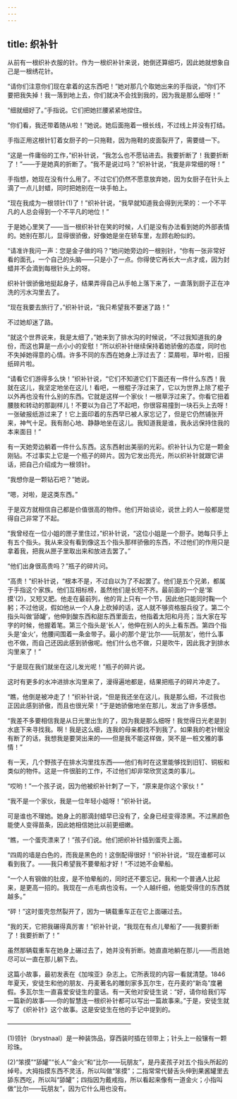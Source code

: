 ```yaml
---
---
---
```

title: 织补针
---






从前有一根织补衣服的针。作为一根织补针来说，她倒还算细巧，因此她就想象自己是一根绣花针。

“请你们注意你们现在拿着的这东西吧！”她对那几个取她出来的手指说，“你们不要把我失掉！我一落到地上去，你们就决不会找到我的，因为我是那么细呀！”

“细就细好了。”手指说。它们把她拦腰紧紧地捏住。

“你们看，我还带着随从啦！”她说。她后面拖着一根长线，不过线上并没有打结。

手指正用这根针钉着女厨子的一只拖鞋，因为拖鞋的皮面裂开了，需要缝一下。

“这是一件庸俗的工作，”织补针说，“我怎么也不愿钻进去。我要折断了！我要折断了！”——于是她真的折断了。“我不是说过吗？”织补针说，“我是非常细的呀！”

手指想，她现在没有什么用了。不过它们仍然不愿意放弃她，因为女厨子在针头上滴了一点儿封蜡，同时把她别在一块手帕上。

“现在我成为一根领针(1)了！”织补针说，“我早就知道我会得到光荣的：一个不平凡的人总会得到一个不平凡的地位！”

于是她心里笑了——当一根织补针在笑的时候，人们是没有办法看到她的外部表情的。她别在那儿，显得很骄傲，好像她是坐在轿车里，左顾右盼似的。

“请准许我问一声：您是金子做的吗？”她问她旁边的一根别针，“你有一张非常好看的面孔，一个自己的头脑——只是小了一点。你得使它再长大一点才成，因为封蜡并不会滴到每根针头上的呀。

织补针很骄傲地挺起身子，结果弄得自己从手帕上落下来了，一直落到厨子正在冲洗的污水沟里去了。

“现在我要去旅行了，”织补针说，“我只希望我不要迷了路！”

不过她却迷了路。

“就这个世界说来，我是太细了，”她来到了排水沟的时候说，“不过我知道我的身份，而这也算是一点小小的安慰！”所以织补针继续保持着她骄傲的态度，同时也不失掉她得意的心情。许多不同的东西在她身上浮过去了：菜屑啦，草叶啦，旧报纸碎片啦。

“请看它们游得多么快！”织补针说，“它们不知道它们下面还有一件什么东西！我就在这儿，我坚定地坐在这儿！看吧，一根棍子浮过来了，它以为世界上除了棍子以外再也没有什么别的东西。它就是这样一个家伙！一根草浮过来了。你看它扭着腰肢和转动的那副样儿！不要以为自己了不起吧，你很容易撞到一块石头上去呀！一张破报纸游过来了！它上面印着的东西早已被人家忘记了，但是它仍然铺张开来，神气十足。我有耐心地、静静地坐在这儿。我知道我是谁，我永远保持住我的本来面目！”

有一天她旁边躺着一件什么东西。这东西射出美丽的光彩。织补针认为它是一颗金刚钻。不过事实上它是一个瓶子的碎片。因为它发出亮光，所以织补针就跟它讲话，把自己介绍成为一根领针。

“我想你是一颗钻石吧？”她说。

“嗯，对啦，是这类东西。”

于是双方就相信自己都是价值很高的物件。他们开始谈论，说世上的人一般都是觉得自己非常了不起。

“我曾经在一位小姐的匣子里住过，”织补针说，“这位小姐是一个厨子。她每只手上有五个指头。我从来没有看到像这五个指头那样骄傲的东西，不过他们的作用只是拿着我，把我从匣子里取出来和放进去罢了。”

“他们出身很高贵吗？”瓶子的碎片问。

“高贵！”织补针说，“根本不是，不过自以为了不起罢了。他们是五个兄弟，都属于手指这个家族。他们互相标榜，虽然他们是长短不齐。最前面的一个是‘笨摸’(2)，又短又肥。他走在最前列，他的背上只有一个节，因此他只能同时鞠一个躬；不过他说，假如他从一个人身上砍掉的话，这人就不够资格服兵役了。第二个指头叫做‘舔罐’，他伸到酸东西和甜东西里面去，他指着太阳和月亮；当大家在写字的时候，他握着笔。第三个指头是‘长人’，他伸在别人的头上看东西。第四个指头是‘金火’，他腰间围着一条金带子。最小的那个是‘比尔——玩朋友’，他什么事也不做，而自己还因此感到骄傲呢。他们什么也不做，只是吹牛，因此我才到排水沟里来了！”

“于是现在我们就坐在这儿发光呢！”瓶子的碎片说。

这时有更多的水冲进排水沟里来了，漫得遍地都是，结果把瓶子的碎片冲走了。

“瞧，他倒是被冲走了！”织补针说，“但是我还坐在这儿，我是那么细，不过我也正因此感到骄傲，而且也很光荣！”于是她骄傲地坐在那儿，发出了许多感想。

“我差不多要相信我是从日光里出生的了，因为我是那么细呀！我觉得日光老是到水底下来寻找我。啊！我是这么细，连我的母亲都找不到我了。如果我的老针眼没有断了的话，我想我是要哭出来的——但是我不能这样做，哭不是一桩文雅的事情！”

有一天，几个野孩子在排水沟里找东西——他们有时在这里能够找到旧钉、铜板和类似的物件。这是一件很脏的工作，不过他们却非常欣赏这类的事儿。

“哎哟！”一个孩子说，因为他被织补针刺了一下，“原来是你这个家伙！”

“我不是一个家伙，我是一位年轻小姐呀！”织补针说。

可是谁也不理她。她身上的那滴封蜡早已没有了，全身已经变得漆黑。不过黑颜色能使人变得苗条，因此她相信她比以前更细嫩。

“瞧，一个蛋壳漂来了！”孩子们说。他们把织补针插到蛋壳上面。

“四周的墙是白色的，而我是黑色的！这倒配得很好！”织补针说，“现在谁都可以看到我了。——我只希望我不要晕船才好！”不过她不会晕船。

“一个人有钢做的肚皮，是不怕晕船的，同时还不要忘记，我和一个普通人比起来，是更高一招的。我现在一点毛病也没有。一个人越纤细，他能受得住的东西就越多。”

“砰！”这时蛋壳忽然裂开了，因为一辆载重车正在它上面碾过去。

“我的天，它把我碾得真厉害！”织补针说，“我现在有点儿晕船了——我要折断了！我要折断了！”

虽然那辆载重车在她身上碾过去了，她并没有折断。她直直地躺在那儿——而且她尽可以一直在那儿躺下去。

这篇小故事，最初发表在《加埃亚》杂志上。它所表现的内容一看就清楚。1846年夏天，安徒生和他的朋友、丹麦著名的雕刻家多瓦尔生，在丹麦的“新岛”度暑假。多瓦尔生一直喜爱安徒生的童话。有一天他对安徒生说：“好，请你给我们写一篇新的故事——你的智慧连一根织补针都可以写出一篇故事来。”于是，安徒生就写了《织补针》这个故事。这是安徒生在他的手记中提到的。




————————————————————

(1)领针（brystnaal）是一种装饰品，穿西装时插在领带上；针头上一般镶有一颗珍珠。

(2)“笨摸”“舔罐”“长人”“金火”和“比尔——玩朋友”，是丹麦孩子对五个指头所起的绰号。大拇指摸东西不灵活，所以叫做“笨摸”；二指常常代替舌头伸到果酱罐里去舔东西吃，所以叫“舔罐”；四指因为戴戒指，所以看起来像有一道金火；小指叫做“比尔——玩朋友”，因为它什么用也没有。